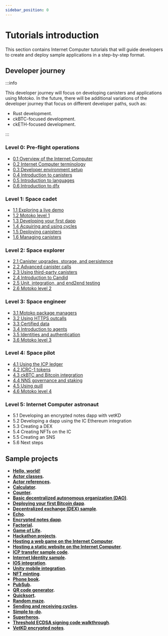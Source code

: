 ```yaml
---
sidebar_position: 0
---
```

# Tutorials introduction

This section contains Internet Computer tutorials that will guide developers to create and deploy sample applications in a step-by-step format.

## Developer journey

:::info

This developer journey will focus on developing canisters and applications using Motoko. In the future, there will be additional variations of the developer journey that focus on different developer paths, such as:

- Rust development.
- ckBTC-focused development.
- ckETH-focused development.

:::

### Level 0: Pre-flight operations

- [0.1 Overview of the Internet Computer](developer-journey/level-0/01-ic-overview.md)
- [0.2 Internet Computer terminology](developer-journey/level-0/02-ic-terms.md)
- [0.3 Developer environment setup](developer-journey/level-0/03-dev-env.md)
- [0.4 Introduction to canisters](developer-journey/level-0/04-intro-canisters.md)
- [0.5 Introduction to languages](developer-journey/level-0/05-intro-languages.md)
- [0.6 Introduction to dfx](developer-journey/level-0/06-intro-dfx.md)

### Level 1: Space cadet

- [1.1 Exploring a live demo](developer-journey/level-1/1.1-live-demo.md)
- [1.2 Motoko level 1](developer-journey/level-1/1.2-motoko-lvl1.md)
- [1.3 Developing your first dapp](developer-journey/level-1/1.3-first-dapp.md)
- [1.4 Acquiring and using cycles](developer-journey/level-1/1.4-using-cycles.md)
- [1.5 Deploying canisters](developer-journey/level-1/1.5-deploying-canisters.md)
- [1.6 Managing canisters](developer-journey/level-1/1.6-managing-canisters.md)

### Level 2: Space explorer

- [2.1 Canister upgrades, storage, and persistence](developer-journey/level-2/2.1-storage-persistence.md)
- [2.2 Advanced canister calls](developer-journey/level-2/2.2-advanced-canister-calls.md)
- [2.3 Using third-party canisters](developer-journey/level-2/2.3-third-party-canisters.md)
- [2.4 Introduction to Candid](developer-journey/level-2/2.4-intro-candid.md)
- [2.5 Unit, integration, and end2end testing](developer-journey/level-2/2.5-unit-testing.md)
- [2.6 Motoko level 2](developer-journey/level-2/2.6-motoko-lvl2.md)

### Level 3: Space engineer 

- [3.1 Motoko package managers](developer-journey/level-3/3.1-package-managers.md)
- [3.2 Using HTTPS outcalls](developer-journey/level-3/3.2-https-outcalls.md)
- [3.3 Certified data](developer-journey/level-3/3.3-certified-data.md)
- [3.4 Introduction to agents](developer-journey/level-3/3.4-intro-to-agents.md)
- [3.5 Identities and authentication](developer-journey/level-3/3.5-identities-and-auth.md)
- [3.6 Motoko level 3](developer-journey/level-3/3.6-motoko-lvl3.md)

### Level 4: Space pilot

- [4.1 Using the ICP ledger](developer-journey/level-4/4.1-icp-ledger.md)
- [4.2 ICRC-1 tokens](developer-journey/level-4/4.2-icrc-tokens.md)
- [4.3 ckBTC and Bitcoin integration](developer-journey/level-4/4.3-ckbtc-and-bitcoin.md)
- [4.4 NNS governance and staking](developer-journey/level-4/4.4-nns-governance.md)
- [4.5 Using quill](developer-journey/level-4/4.5-using-quill.md)
- [4.6 Motoko level 4](developer-journey/level-4/4.6-motoko-lvl4.md)

### Level 5: Internet Computer astronaut 

- 5.1 Developing an encrypted notes dapp with vetKD
- 5.2 Developing a dapp using the IC Ethereum integration
- 5.3 Creating a DEX
- 5.4 Creating NFTs on the IC
- 5.5 Creating an SNS
- 5.6 Next steps


## Sample projects
- **[Hello, world!](../samples/hello)**
- **[Actor classes](../samples/actor-classes).**
- **[Actor references](../samples/actor-reference).**
- **[Calculator](../samples/calculator).**
- **[Counter](../samples/counter).**
- **[Basic decentralized autonomous organization (DAO)](../samples/dao)**.
- **[Deploying your first Bitcoin dapp](../samples/deploying-your-first-bitcoin-dapp)**.
- **[Decentralized exchange (DEX) sample](../samples/dex)**.
- **[Echo](../samples/echo).**
- **[Encrypted notes dapp](../samples/encrypted-notes)**.
- **[Factorial](../samples/factorial).**
- **[Game of Life](../samples/game-of-life).**
- **[Hackathon projects](../samples/hackathon-projects)**.
- **[Hosting a web game on the Internet Computer](../samples/host-a-webgame)**.
- **[Hosting a static website on the Internet Computer](../samples/host-a-website)**.
- **[ICP transfer sample code](../samples/token-transfer)**.
- **[Internet Identity sample](../samples/internet-identity-sample).**
- **[IOS integration](../samples/ios-integration)**.
- **[Unity mobile integration](../samples/native-app-integration)**.
- **[NFT minting](../samples/nft)**.
- **[Phone book](../samples/phonebook).**
- **[PubSub](../samples/pub-sub).**
- **[QR code generator](../samples/qr-code).**
- **[Quicksort](../samples/quicksort).**
- **[Random maze](../samples/random-maze).**
- **[Sending and receiving cycles](../samples/sending-and-receiving-cycles).**
- **[Simple to-do](../samples/simple-to-do).**
- **[Superheros](../samples/superheros).**
- **[Threshold ECDSA signing code walkthrough](../samples/t-ecdsa-sample)**.
- **[VetKD encrypted notes](../samples/vetkd-encrypted-notes)**.
